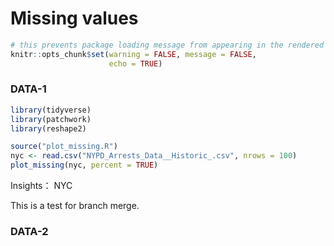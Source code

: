 # Missing values
```r
# this prevents package loading message from appearing in the rendered version of your problem set
knitr::opts_chunk$set(warning = FALSE, message = FALSE,
                      echo = TRUE)
```

### DATA-1
```r
library(tidyverse)
library(patchwork)
library(reshape2)

source("plot_missing.R")
nyc <- read.csv("NYPD_Arrests_Data__Historic_.csv", nrows = 100)
plot_missing(nyc, percent = TRUE)
```

Insights：
NYC

This is a test for branch merge.

### DATA-2
```r


```
